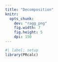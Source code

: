 ```yaml
---
title: "Decomposition"
knitr: 
  opts_chunk: 
    dev: "ragg_png"
    fig.width: 7
    fig.height: 5
    dpi: 150
---
```


```r
#| label: setup
library(PRcalc)
```

